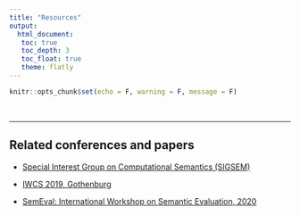 ```yaml
---
title: "Resources"
output: 
  html_document:
   toc: true
   toc_depth: 3
   toc_float: true
   theme: flatly
---
```


```r
knitr::opts_chunk$set(echo = F, warning = F, message = F)

```

<br>

***********

## Related conferences and papers


- [Special Interest Group on Computational Semantics (SIGSEM)](https://aclweb.org/anthology/sigs/sigsem/)

- [IWCS 2019, Gothenburg](https://sites.google.com/view/iwcs2019/home?authuser=0)

- [SemEval: International Workshop on Semantic Evaluation, 2020](http://alt.qcri.org/semeval2020/index.php?id=tasks)
<br>




